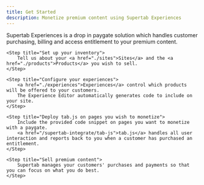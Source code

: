 ```yaml
---
title: Get Started
description: Monetize premium content using Supertab Experiences
---
```


Supertab Experiences is a drop in paygate solution which handles customer purchasing, billing
and access entitlement to your premium content.

<Steps>

    <Step title="Set up your inventory">
        Tell us about your <a href="./sites">Sites</a> and the <a href="./products">Products</a> you wish to sell.
    </Step>

    <Step title="Configure your experiences">
        <a href="./experiences">Experiences</a> control which products will be offered to your customers.
        The Experience Editor automatically generates code to include on your site.
    </Step>

    <Step title="Deploy tab.js on pages you wish to monetize">
        Include the provided code snippet on pages you want to monetize with a paygate.
        <a href="/supertab-integrate/tab-js">tab.js</a> handles all user interaction and reports back to you when a customer has purchased an entitlement.
    </Step>

    <Step title="Sell premium content">
        Supertab manages your customers' purchases and payments so that you can focus on what you do best.
    </Step>

</Steps>
